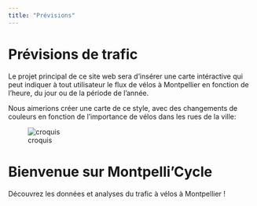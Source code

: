 ```yaml
---
title: "Prévisions"
---
```


# Prévisions de trafic

Le projet principal de ce site web sera d'insérer une carte intéractive qui peut indiquer à tout utilisateur le flux de vélos à Montpellier en fonction de l'heure, du jour ou de la période de l'année.

Nous aimerions créer une carte de ce style, avec des changements de couleurs en fonction de l'importance de vélos dans les rues de la ville:

![croquis](images/fluxvelo.png.jpg)


# Bienvenue sur Montpelli'Cycle

Découvrez les données et analyses du trafic à vélos à Montpellier !

